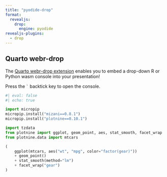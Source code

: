 ```yaml
---
title: "pyodide-drop"
format:
  revealjs:
    drop:
      engine: pyodide
revealjs-plugins:
  - drop
---
```


## Quarto webr-drop

The [Quarto webr-drop extension](https://github.com/r-wasm/quarto-drop) enables you to
embed a drop-down R or Python wasm console into your presentation!

Press the `` ` `` backtick key to open the console.

```python
#| eval: false
#| echo: true

import micropip
micropip.install("mizani==0.8.1")
micropip.install("plotnine==0.10.1")

import tzdata
from plotnine import ggplot, geom_point, aes, stat_smooth, facet_wrap
from plotnine.data import mtcars

(
    ggplot(mtcars, aes("wt", "mpg", color="factor(gear)"))
    + geom_point()
    + stat_smooth(method="lm")
    + facet_wrap("gear")
)
```
